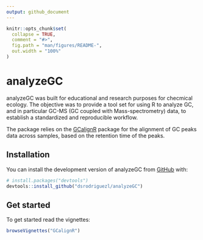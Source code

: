 ```yaml
---
output: github_document
---
```


<!-- README.md is generated from README.Rmd. Please edit that file -->

```r
knitr::opts_chunk$set(
  collapse = TRUE,
  comment = "#>",
  fig.path = "man/figures/README-",
  out.width = "100%"
)
```

# analyzeGC

<!-- badges: start -->
<!-- badges: end -->

analyzeGC was built for educational and research purposes for
checmical ecology. The objective was to provide a tool set for using R to 
analyze GC, and in particular GC-MS (GC coupled with Mass-spectrometry) data, 
to establish a standardized and reproducible workflow.

The package relies on the [GCalignR](https://github.com/mottensmann/GCalignR)
package for the alignment of GC peaks data across samples, based on the 
retention time of the peaks.

## Installation

You can install the development version of analyzeGC from [GitHub](https://github.com/) with:

``` r
# install.packages("devtools")
devtools::install_github("dsrodriguezl/analyzeGC")
```

## Get started

To get started read the vignettes:

```r
browseVignettes("GCalignR")
```


